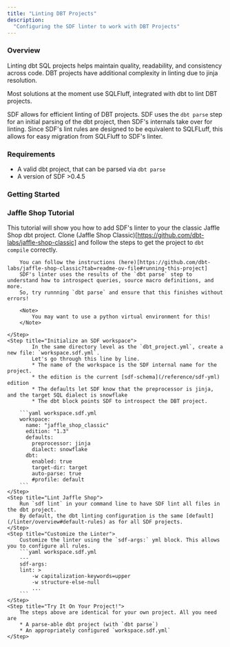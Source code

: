 ```yaml
---
title: "Linting DBT Projects"
description:
  "Configuring the SDF linter to work with DBT Projects"
---
```


### Overview
Linting dbt SQL projects helps maintain quality, readability, and consistency across code. DBT projects have additional complexity
in linting due to jinja resolution.

Most solutions at the moment use SQLFluff, integrated with dbt to lint DBT projects.

SDF allows for efficient linting of DBT projects. SDF uses the `dbt parse` step for an initial parsing of the dbt project, then SDF's internals take over for linting.
Since SDF's lint rules are designed to be equivalent to SQLFLuff, this allows for easy migration from SQLFluff to SDF's linter. 

### Requirements
* A valid dbt project, that can be parsed via `dbt parse`
* A version of SDF >0.4.5

### Getting Started

### Jaffle Shop Tutorial
This tutorial will show you how to add SDF's linter to your the classic Jaffle Shop dbt project.
<Steps>
    <Step title="Clone Jaffle Shop">
        Clone (Jaffle Shop Classic)[https://github.com/dbt-labs/jaffle-shop-classic] and follow the steps to get the project to `dbt compile` correctly.

        You can follow the instructions (here)[https://github.com/dbt-labs/jaffle-shop-classic?tab=readme-ov-file#running-this-project]
        SDF's linter uses the results of the `dbt parse` step to understand how to introspect queries, source macro definitions, and more.
        So, try runnning `dbt parse` and ensure that this finishes without errors!

        <Note>
            You may want to use a python virtual environment for this!
        </Note>

    </Step>
    <Step title="Initialize an SDF workspace">
            In the same directory level as the `dbt_project.yml`, create a new file: `workspace.sdf.yml`.
            Let's go through this line by line.
            * The name of the workspace is the SDF internal name for the project.
            * the edition is the current [sdf-schema](/reference/sdf-yml) edition
            * The defaults let SDF know that the preprocessor is jinja, and the target SQL dialect is snowflake
            * The dbt block points SDF to introspect the DBT project.
            
        ```yaml workspace.sdf.yml
        workspace:
          name: "jaffle_shop_classic"
          edition: "1.3"
          defaults:
            preprocessor: jinja
            dialect: snowflake
          dbt:
            enabled: true
            target-dir: target
            auto-parse: true
            #profile: default
        ```
    </Step>
    <Step title="Lint Jaffle Shop">
        Run `sdf lint` in your command line to have SDF lint all files in the dbt project.
        By default, the dbt linting configuration is the same [default](/linter/overview#default-rules) as for all SDF projects.
    </Step>
    <Step title="Customize the Linter">
        Customize the linter using the `sdf-args:` yml block. This allows you to configure all rules.
        ```yaml workspace.sdf.yml
        ---
        sdf-args:
        lint: >
            -w capitalization-keywords=upper
            -w structure-else-null
            ...
        ```
    </Step>
    <Step title="Try It On Your Project!">
        The steps above are identical for your own project. All you need are
        * A parse-able dbt project (with `dbt parse`)
        * An appropriately configured `workspace.sdf.yml`
    </Step>
    
</Steps>
